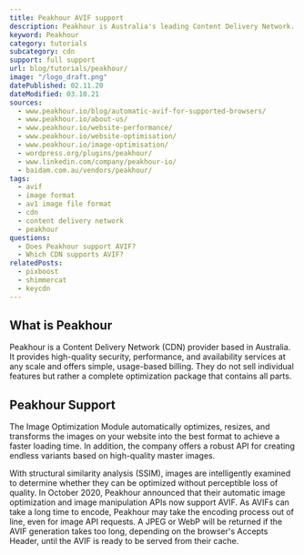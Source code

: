 ```yaml
---
title: Peakhour AVIF support
description: Peakhour is Australia's leading Content Delivery Network. Find out how you can use AVIF images in Peakhour.
keyword: Peakhour
category: tutorials
subcategory: cdn
support: full support
url: blog/tutorials/peakhour/
image: "/logo_draft.png"
datePublished: 02.11.20
dateModified: 03.10.21
sources:
  - www.peakhour.io/blog/automatic-avif-for-supported-browsers/
  - www.peakhour.io/about-us/
  - www.peakhour.io/website-performance/
  - www.peakhour.io/website-optimisation/
  - www.peakhour.io/image-optimisation/
  - wordpress.org/plugins/peakhour/
  - www.linkedin.com/company/peakhour-io/
  - baidam.com.au/vendors/peakhour/
tags:
  - avif
  - image format
  - av1 image file format
  - cdn
  - content delivery network
  - peakhour
questions:
  - Does Peakhour support AVIF?
  - Which CDN supports AVIF?
relatedPosts:
  - pixboost
  - shimmercat
  - keycdn
---
```


## What is Peakhour

Peakhour is a Content Delivery Network (CDN) provider based in Australia. It provides high-quality security, performance, and availability services at any scale and offers simple, usage-based billing. They do not sell individual features but rather a complete optimization package that contains all parts.

## Peakhour Support

The Image Optimization Module automatically optimizes, resizes, and transforms the images on your website into the best format to achieve a faster loading time. In addition, the company offers a robust API for creating endless variants based on high-quality master images.

With structural similarity analysis (SSIM), images are intelligently examined to determine whether they can be optimized without perceptible loss of quality. In October 2020, Peakhour announced that their automatic image optimization and image manipulation APIs now support AVIF. As AVIFs can take a long time to encode, Peakhour may take the encoding process out of line, even for image API requests. A JPEG or WebP will be returned if the AVIF generation takes too long, depending on the browser's Accepts Header, until the AVIF is ready to be served from their cache.

